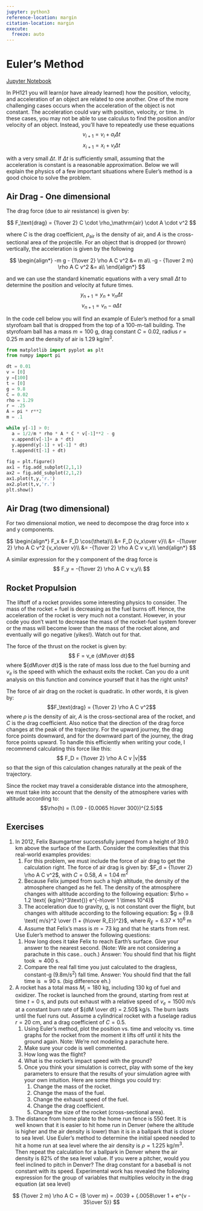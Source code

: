 ```yaml
---
jupyter: python3
reference-location: margin
citation-location: margin
execute: 
  freeze: auto
---
```


# Euler's Method

[Jupyter Notebook](https://raw.githubusercontent.com/lancejnelson/PH135/refs/heads/master/jupyter/eulers.ipynb)


In PH121 you will learn(or have already learned) how the position, velocity, and acceleration of an object are related to one another.  One of the more challenging cases occurs when the acceleration of the object is not constant.  The acceleration could vary with position, velocity, or time.  In these cases, you may not be able to use calculus to find the position and/or velocity of an object. Instead, you'll have to repeatedly use these equations 
$$
v_{i+1} = v_i  + a_i \Delta t
$$
$$
x_{i+1} = x_i + v_i \Delta t
$$

with a very small $\Delta t$. If $\Delta t$ is sufficiently small, assuming that the acceleration is constant is a reasonable approximation. Below we will explain the physics of a few important situations where Euler's method is a good choice to solve the problem.

## Air Drag - One dimensional

The drag force (due to air resistance) is given by:

$$
F_\text{drag} = {1\over 2} C \cdot \rho_\mathrm{air} \cdot A \cdot v^2
$$

where $C$ is the drag coefficient, $\rho_\mathrm{air}$ is the density of air, and $A$ is the cross-sectional area of the projectile.  For an object that is dropped (or thrown) vertically, the acceleration is given by the following

$$
\begin{align*}
-m g - {1\over 2} \rho A C v^2 &= m a\\
-g - {1\over 2 m} \rho A C v^2 &= a\\
\end{align*}
$$

and we can use the standard kinematic equations with a very small $\Delta t$ to determine the position and velocity at future times.
$$
y_\mathrm{n+1} = y_n + v_n  \Delta t
$$
$$
 v_{n+1} = v_n - a \Delta t
$$


In the code cell below you will find an example of Euler's method for a small styrofoam ball that is dropped from the top of a $100$-m-tall building. The styrofoam ball has a mass $m = 100$ g, drag constant $C = 0.02$, radius $r = 0.25$ m and the density of air is $1.29$ kg/m$^3$.

```python
from matplotlib import pyplot as plt
from numpy import pi

dt = 0.01
v = [0]
y =[100]
t = [0]
g = 9.8
C = 0.02
rho = 1.29
r = .25
A = pi * r**2
m = .1

while y[-1] > 0:
  a = 1/2/m * rho * A * C * v[-1]**2 - g
  v.append(v[-1]+ a * dt)
  y.append(y[-1] + v[-1] * dt)
  t.append(t[-1] + dt)
    
fig = plt.figure()
ax1 = fig.add_subplot(2,1,1)
ax2 = fig.add_subplot(2,1,2)
ax1.plot(t,y,'r.')
ax2.plot(t,v,'r.')
plt.show()

```

## Air Drag (two dimensional)

For two dimensional motion, we need to decompose the drag force into x and y components.

$$
\begin{align*}
F_x &= F_D \cos(\theta)\\
&= F_D {v_x\over v}\\
&= -{1\over 2} \rho A C v^2 {v_x\over v}\\
&= -{1\over 2} \rho A C v v_x\\
\end{align*}
$$

A similar expression for the y component of the drag force is 
$$
F_y = -{1\over 2} \rho A C v v_y\\
$$

## Rocket Propulsion

The liftoff of a rocket provides some interesting physics to consider.  The mass of the rocket + fuel is decreasing as the fuel burns off.  Hence, the acceleration of the rocket is very much not a constant.  However, in your code you don't want to decrease the mass of the rocket-fuel system forever or the mass will become lower than the mass of the rocket alone, and eventually will go negative (yikes!). Watch out for that.


The force of the thrust on the rocket is given by:
$$ F = v_e {dM\over dt}$$
where ${dM\over dt}$ is the rate of mass loss due to the fuel burning and $v_e$ is the speed with which the exhaust exits the rocket.  Can you do a unit analysis on this function and convince yourself that it has the right units?

The force of air drag on the rocket is quadratic. In other words, it is given by:
$$F_\text{drag} = {1\over 2} \rho A C v^2$$
where $\rho$ is the density of air, $A$ is the cross-sectional area of the rocket, and $C$ is the drag coefficient. Also notice that the direction of the drag force changes at the peak of the trajectory.  For the upward journey, the drag force points downward, and for the downward part of the journey, the drag force points upward.  To handle this efficiently when writing your code, I recommend calculating this force like this:
$$ F_D = {1\over 2} \rho A C v |v|$$
so that the sign of this calculation changes naturally at the peak of the trajectory.
 
 Since the rocket may travel a considerable distance into the atmosphere, we must take into account that the density of the atmosphere varies with altitude according to:
$$\rho(h) = (1.09 - {0.0065 h\over 300})^{2.5}$$



## Exercises

1. In 2012, Felix Baumgartner successfully jumped from a height of $39.0$ km above the surface of the Earth. Consider the complexities that this real-world examples provides:
   1. For this problem, we must include the force of air drag to get the calculation right.  The force of air drag is given by: $F_d = {1\over 2} \rho A C v^2$, with $C = 0.58$, $A = 1.04$ m$^2$
   2. Because Felix jumped from such a high altitude, the density of the atmosphere changed as he fell. The density of the atmosphere changes with altitude according to the following equation: $\rho = 1.2 \text{ (kg/m}^3\text{)} e^{-h\over 1 \times 10^4}$
   3. The acceleration due to gravity, g, is not constant over the flight, but changes with altitude according to the following equation: $g = {9.8 \text{ m/s}^2 \over (1 + {h\over R_E})^2}$, where $R_E = 6.37 \times 10^6$ m
   4. Assume that Felix's mass is $m = 73$ kg and that he starts from rest.  

   Use Euler's method to answer the following questions:
   1. How long does it take Felix to reach Earth's surface.  Give your answer to the nearest second. (Note: We are not considering a parachute in this case.. ouch.)  Answer: You should find that his flight took $\approx 400$ s.
   2. Compare the real fall time you just calculated to the dragless, constant-g ($9.8$m/s$^2$) fall time.  Answer: You should find that the fall time is $\approx 90$ s.  (big difference eh.)


2. A rocket has a total mass $M_i = 180$ kg, including $130$ kg of fuel and oxidizer. The rocket is launched from the ground, starting from rest at time $t = 0$ s, and puts out exhaust with a relative speed of $v_e = 1500$ m/s at a constant burn rate of ${dM \over dt} = 2.50$ kg/s. The burn lasts until the fuel runs out. 
Assume a cylindrical rocket with a fuselage radius $r = 20$ cm, and a drag coefficient of $C = 0.5$.  
   1. Using Euler's method, plot the position vs. time and velocity vs. time graphs for the rocket from the moment it lifts off until it hits the ground again.  Note: We're not modeling a parachute here. 
   2. Make sure your code is well commented.
   3. How long was the flight?
   4. What is the rocket's impact speed with the ground?
   5. Once you think your simulation is correct, play with some of the key parameters to ensure that the results of your simulation agree with your own intuition.  Here are some things you could try:
       1. Change the mass of the rocket.
       2. Change the mass of the fuel.
       3. Change the exhaust speed of the fuel.
       4. Change the drag coefficient.
       5. Change the size of the rocket (cross-sectional area).
              
              
3. The distance from home plate to the home run fence is $550$ feet. It is well known that it is easier to hit home run in Denver (where the altitude is higher and the air density is lower) than it is in a ballpark that is closer to sea level. Use Euler's method to determine the initial speed needed to hit a home run at sea level where the air density is $\rho = 1.225$ kg/m$^3$.  Then repeat the calculation for a ballpark in Denver where the air density is $82\%$ of the sea level value.  If you were a pitcher, would you feel inclined to pitch in Denver?  The drag constant for a baseball is not constant with its speed.  Experimental work has revealed the following expression for the group of variables that multiplies velocity in the drag equation (at sea level)

$$
{1\over 2 m} \rho A C  = {B \over m} = .0039 + {.0058\over 1 + e^{v - 35\over 5}}
$$


